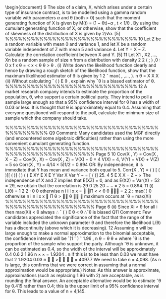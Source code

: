 \documentclass[a4paper,12pt]{article}

%%%%%%%%%%%%%%%%%%%%%%%%%%%%%%%%%%%%%%%%%%%%%%%%%%%%%%%%%%%%%%%%%%%%%%%%%%%%%%%%%%%%%%%%%%%%%%%%%%%%%%%%%%%%%%%%%%%%%%%%%%%%%%%%%%%%%%%%%%%%%%%%%%%%%%%%%%%%%%%%%%%%%%%%%%%%%%%%%%%%%%%%%%%%%%%%%%%%%%%%%%%%%%%%%%%%%%%%%%%%%%%%%%%%%%%%%%%%%%%%%%%%%%%%%%%%

\usepackage{eurosym}
\usepackage{vmargin}
\usepackage{amsmath}
\usepackage{graphics}
\usepackage{epsfig}
\usepackage{enumerate}
\usepackage{multicol}
\usepackage{subfigure}
\usepackage{fancyhdr}
\usepackage{listings}
\usepackage{framed}
\usepackage{graphicx}
\usepackage{amsmath}
\usepackage{chngpage}

%\usepackage{bigints}
\usepackage{vmargin}

% left top textwidth textheight headheight

% headsep footheight footskip

\setmargins{2.0cm}{2.5cm}{16 cm}{22cm}{0.5cm}{0cm}{1cm}{1cm}

\renewcommand{\baselinestretch}{1.3}

\setcounter{MaxMatrixCols}{10}

\begin{document}
9 The size of a claim, X, which arises under a certain type of insurance contract, is
to be modelled using a gamma random variable with parameters $\alpha$ and θ
(both > 0) such that the moment generating function of X is given by
M(t) = (1 − θt)−$\alpha$ , t < 1/θ .
By using the cumulant generating function of X, or otherwise, show that the
coefficient of skewness of the distribution of X is given by 2/√$\alpha$. [5]
%%%%%%%%%%%%%%%%%%%%%%%%%%%%%%%
10 Let Z be a random variable with mean 0 and variance 1, and let X be a random
variable independent of Z with mean 5 and variance 4. Let Y = X − Z.
Calculate the correlation coefficient between X and Y. [5]
11 Let X1 , X2 ,..., Xn be a random sample of size n from a distribution with density
2
2
( ; ) ,0 : 0
x
f x θ = < x < θ θ >
θ
.
(i) Write down the likelihood function clearly and hence by drawing a rough
sketch of the likelihood function, show that the maximum likelihood
estimator of θ is given by 1 2
ˆ max{ , ,..., }. n θ = X X X 
(ii) Without calculating ˆ ( ) E θ , explain why ˆθ is a biased estimator of θ. 
%%%%%%%%%%%%%%%%%%%%%%%%%%%%%%%
12 A market research company intends to estimate the proportion of the population,
θ, who support a certain political party. They intend to poll a sample large
enough so that a 95% confidence interval for θ has a width of 0.03 or less. It is
thought that θ is approximately equal to 0.4.
Assuming that everyone questioned will respond to the poll, calculate the
minimum size of sample which the company should take. 

%%%%%%%%%%%%%%%%%%%%%%%%%%%%%%%%%%%%%%%%%%%%%%
Q9 Comment: Many candidates used the MGF directly (and encountered some
algebraic difficulties) rather than using the more convenient cumulant generating
function.
%%%%%%%%%%%%%%%%%%%%%%%%%%%%%%%%%%%%%%%%%%%%%%%%%%%%%%%%%
Page 5
10 Cov(X , Y) = Cov(X , X − Z) = Cov(X , X) − Cov(X , Z) = V(X) − 0 = 4
V(X) = 4, V(Y) = V(X) + V(Z) = 5
so Corr(X , Y) = 4/(4 × 5)1/2 = 0.894
OR:
By independence, it is immediate that Y has mean and variance both equal
to 5.
Corr(X , Y) =
( ) [ ( )][ ( )]
( ) ( )
E XY E X E Y
Var X Var Y
− =
[ ( )] 25.
4 5
E X X − Z −
×
The independence of X and Z implies that E(XZ) = 0, and as
E(X2) = Var(X) + 52 = 29, we obtain that the correlation is
29 0 25
20
− − =
2
5
= 0.894.
11 (i) L(θ) = 1 2
2
: 0
0 otherwise
n
i
i i
x
x
=

Π < < θ
θ 
= 2
2
: max( )
0 otherwise
n
i
n i
x
x
 Π
θ > 
θ

∴ maximum occurs at ˆθ = max(Xi)
%%%%%%%%%%%%%%%%%%%%%%%%%%%%%%%%%%%%%%%%%%%%%%%%%%%%%%%%%
Page 6
(ii) Since Xi < θ for all i
then max(Xi) < θ always
∴ ˆ ( ) E θ < θ ∴ˆθ is biased
Q11 Comment: Few candidates appreciated the significance of the fact that the range of the
variable included the unknown parameter θ and therefore the likelihood L(θ) has a
discontinuity (above which it is decreasing).
12 Assuming n will be large enough to make a normal approximation to the
binomial acceptable, the confidence interval will be
ˆ(1 ˆ ) ˆ 1.96 ,
n
θ − θ θ ± where ˆθ is the proportion of the sample who support the party.
Although ˆθ is unknown, it can be estimated as 0.4, so the width of the interval
will be approximately
0.4 0.6
2 1.96
n
× × =
1.9204
.
n
If this is to be less than 0.03 we must have that
2 1.9204
0.03
n
 
> 
 
= 4097.7
We need to take n = 4,098.
(As n is large, this confirms that we were correct in assuming that a normal
approximation would be appropriate.)
Notes: As this answer is approximate, approximations (such as replacing 1.96
with 2) are acceptable, as is rounding the final answer.
An acceptable alternative would be to estimate ˆθ by 0.415 rather than 0.4; this
is the upper limit of a 95% confidence interval for θ. This leads to a value of
n = 4,145.
